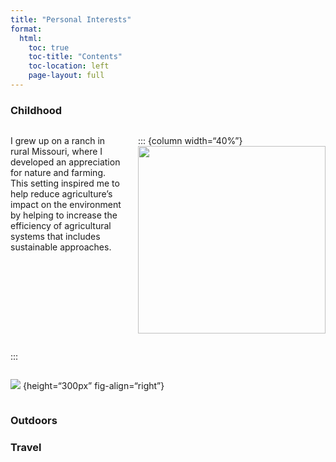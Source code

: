 ```yaml
---
title: "Personal Interests"
format:
  html:
    toc: true
    toc-title: "Contents"
    toc-location: left
    page-layout: full
---
```


### Childhood 


::: columns
::: {.column width="60%"}
I grew up on a ranch in rural Missouri, where I developed an appreciation for nature and farming. This setting inspired me to help reduce agriculture's impact on the environment by helping to increase the efficiency of agricultural systems that includes sustainable approaches.
:::


::: {column width="40%"}
![](img/farm.jpeg){height=300px}
:::
:::

::: columns
::: {.column width="60%"}
![](img/cow.jpeg) {height="300px" fig-align="right"}
:::
:::

### Outdoors


### Travel



